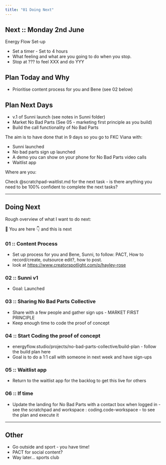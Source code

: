 ```yaml
---
title: "01 Doing Next"
---
```


## Next :: Monday 2nd June 

Energy Flow Set-up 
- Set a timer - Set to 4 hours 
- What feeling and what are you going to do when you stop. 
- Stop at ??? to feel XXX and do YYY 

## Plan Today and Why 
- Prioritise content process for you and Bene (see 02 below)

## Plan Next Days 

- v.1 of Sunni launch (see notes in Sunni folder)
- Market No Bad Parts (See 05 - marketing first principle as you build)
- Build the call functionality of No Bad Parts 

The aim is to have done that in 9 days so you go to FKC Viana with: 

- Sunni launched 
- No bad parts sign up launched 
- A demo you can show on your phone for No Bad Parts video calls 
- Waitlist app 

Where are you: 

Check @scratchpad-waitlist.md for the next task - is there anything you need to be 100% confident to complete the next tasks? 

---

## Doing Next

Rough overview of what I want to do next: 

📍 You are here 
👇 and this is next 

### 01 :: Content Process 
- Set up process for you and Bene, Sunni, to follow: PACT, How to record/create, outsource edit?, how to post. 
- look at https://www.creatorspotlight.com/p/hayley-rose 

### 02 :: Sunni v1 
- Goal: Launched 

### 03 :: Sharing No Bad Parts Collective 
- Share with a few people and gather sign ups - MARKET FIRST PRINCIPLE 
- Keep enough time to code the proof of concept 

### 04 :: Start Coding the proof of concept 
- energyflow.studio/projects/no-bad-parts-collective/build-plan - follow the build plan here 
- Goal is to do a 1:1 call with someone in next week and have sign-ups 

### 05 :: Waitlist app 
- Return to the waitlist app for the backlog to get this live for others 

### 06 :: If time 
- Update the landing for No Bad Parts with a contact box when logged in - see the scratchpad and workspace : coding.code-workspace - to see the plan and execute it 

---

## Other 

- Go outside and sport - you have time! 
- PACT for social content? 
- Way later... sports club 